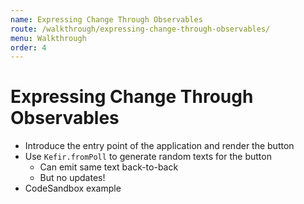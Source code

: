 ```yaml
---
name: Expressing Change Through Observables
route: /walkthrough/expressing-change-through-observables/
menu: Walkthrough
order: 4
---
```


# Expressing Change Through Observables

- Introduce the entry point of the application and render the button
- Use `Kefir.fromPoll` to generate random texts for the button
    - Can emit same text back-to-back
    - But no updates!
- CodeSandbox example
